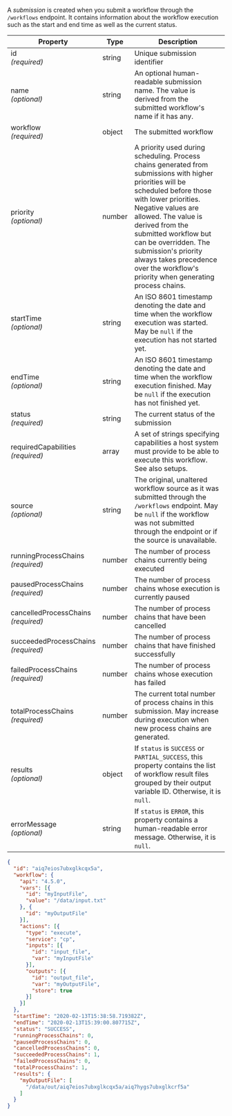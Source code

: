
A *submission* is created when you submit a <ScrollLink href="#workflows">workflow</ScrollLink>
through the <ScrollLink href="#get-submissions">`/workflows`</ScrollLink> endpoint. It contains information
about the workflow execution such as the start and end time as well as the
current <ScrollLink href="#submission-status">status</ScrollLink>.

| Property                                | Type   | Description
| --------------------------------------- | ------ | -----------
| id<br/>*(required)*                     | string | Unique submission identifier
| name<br/>*(optional)*                   | string | An optional human-readable submission name. The value is derived from the submitted <ScrollLink href="#workflows">workflow</ScrollLink>'s name if it has any.
| workflow<br/>*(required)*               | object | The submitted <ScrollLink href="#workflows">workflow</ScrollLink>
| priority<br />*(optional)*              | number | A priority used during scheduling. Process chains generated from submissions with higher priorities will be scheduled before those with lower priorities. Negative values are allowed. The value is derived from the submitted <ScrollLink href="#workflows">workflow</ScrollLink> but <ScrollLink href="#put-submission">can be overridden</ScrollLink>. The submission's priority always takes precedence over the workflow's priority when generating process chains.
| startTime<br/>*(optional)*              | string | An ISO 8601 timestamp denoting the date and time when the workflow execution was started. May be `null` if the execution has not started yet.
| endTime<br/>*(optional)*                | string | An ISO 8601 timestamp denoting the date and time when the workflow execution finished. May be `null` if the execution has not finished yet.
| status<br/>*(required)*                 | string | The current <ScrollLink href="#submission-status">status</ScrollLink> of the submission
| requiredCapabilities<br/>*(required)*   | array  | A set of strings specifying capabilities a host system must provide to be able to execute this workflow. See also <ScrollLink href="#setups">setups</ScrollLink>.
| source<br/>*(optional)*                 | string | The original, unaltered workflow source as it was submitted through the <ScrollLink href="#get-submissions">`/workflows`</ScrollLink> endpoint. May be `null` if the workflow was not submitted through the endpoint or if the source is unavailable.
| runningProcessChains<br/>*(required)*   | number | The number of <ScrollLink href="#process-chains">process chains</ScrollLink> currently being executed
| pausedProcessChains<br/>*(required)*    | number | The number of process chains whose execution is currently paused
| cancelledProcessChains<br/>*(required)* | number | The number of process chains that have been cancelled
| succeededProcessChains<br/>*(required)* | number | The number of process chains that have finished successfully
| failedProcessChains<br/>*(required)*    | number | The number of process chains whose execution has failed
| totalProcessChains<br/>*(required)*     | number | The current total number of process chains in this submission. May increase during execution when new process chains are generated.
| results<br/>*(optional)*                | object | If `status` is `SUCCESS` or `PARTIAL_SUCCESS`, this property contains the list of workflow result files grouped by their output variable ID. Otherwise, it is `null`.
| errorMessage<br/>*(optional)*           | string | If `status` is `ERROR`, this property contains a human-readable error message. Otherwise, it is `null`.

<CodeExample title="Example:">

```json code-example
{
  "id": "aiq7eios7ubxglkcqx5a",
  "workflow": {
    "api": "4.5.0",
    "vars": [{
      "id": "myInputFile",
      "value": "/data/input.txt"
    }, {
      "id": "myOutputFile"
    }],
    "actions": [{
      "type": "execute",
      "service": "cp",
      "inputs": [{
        "id": "input_file",
        "var": "myInputFile"
      }],
      "outputs": [{
        "id": "output_file",
        "var": "myOutputFile",
        "store": true
      }]
    }]
  },
  "startTime": "2020-02-13T15:38:58.719382Z",
  "endTime": "2020-02-13T15:39:00.807715Z",
  "status": "SUCCESS",
  "runningProcessChains": 0,
  "pausedProcessChains": 0,
  "cancelledProcessChains": 0,
  "succeededProcessChains": 1,
  "failedProcessChains": 0,
  "totalProcessChains": 1,
  "results": {
    "myOutputFile": [
      "/data/out/aiq7eios7ubxglkcqx5a/aiq7hygs7ubxglkcrf5a"
    ]
  }
}
```

</CodeExample>
